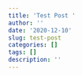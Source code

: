 ```yaml
---
title: 'Test Post '
author: ''
date: '2020-12-10'
slug: test-post
categories: []
tags: []
description: ''
---
```

